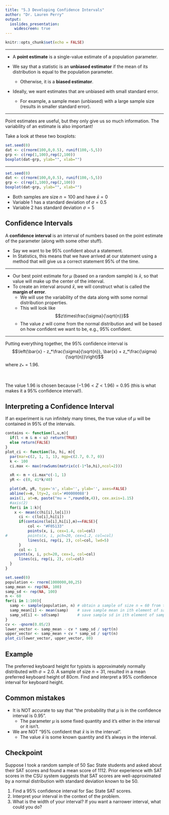 ---
title: "5.3 Developing Confidence Intervals"
author: "Dr. Lauren Perry"
output:
  ioslides_presentation: 
    widescreen: true
---

```{r setup, include=FALSE}
knitr::opts_chunk$set(echo = FALSE)
```

***

- A **point estimate** is a single-value estimate of a population parameter. 

- We say that a statistic is an **unbiased estimator** if the mean of its distribution is equal to the population parameter. 
    - Otherwise, it is a **biased estimator**. 

- Ideally, we want estimates that are unbiased with small standard error. 
    - For example, a sample mean (unbiased) with a large sample size (results in smaller standard error). 

*** 

Point estimates are useful, but they only give us so much information. The variability of an estimate is also important!

Take a look at these two boxplots:

```{r}
set.seed(0)
dat <- c(rnorm(100,0,0.5), runif(100,-5,5))
grp <- c(rep(1,100),rep(2,100))
boxplot(dat~grp, ylab="", xlab="")
```

***

```{r}
set.seed(0)
dat <- c(rnorm(100,0,0.5), runif(100,-5,5))
grp <- c(rep(1,100),rep(2,100))
boxplot(dat~grp, ylab="", xlab="")
```

- Both samples are size $n=100$ and have $\bar{x}=0$
- Variable 1 has a standard deviation of $\sigma=0.5$
- Variable 2 has standard deviation $\sigma=5$

## Confidence Intervals

A **confidence interval** is an interval of numbers based on the point estimate of the parameter (along with some other stuff). 

- Say we want to be 95\% confident about a statement. 
- In Statistics, this means that we have arrived at our statement using a method that will give us a correct statement 95\% of the time.

***

- Our best point estimate for $\mu$ (based on a random sample) is $\bar{x}$, so that value will make up the center of the interval. 
- To create an interval around $\bar{x}$, we will construct what is called the **margin of error**. 
    - We will use the variability of the data along with some normal distribution properties. 
    - This will look like $$z\times\frac{\sigma}{\sqrt{n}}$$ 
    - The value $z$ will come from the normal distribution and will be based on how confident we want to be, e.g., 95% confident.
    
***

Putting everything together, the 95% confidence interval is $$\left(\bar{x} - z_*\frac{\sigma}{\sqrt{n}}, \bar{x} + z_*\frac{\sigma}{\sqrt{n}}\right)$$ where $z_* = 1.96$. 

<br>

The value $1.96$ is chosen because $(-1.96 < Z < 1.96) = 0.95$ (this is what makes it a 95% confidence interval!).

## Interpreting a Confidence Interval

If an experiment is run infinitely many times, the true value of $\mu$ will be contained in 95\% of the intervals. 

```{r}
contains <- function(l,u,m){
  if(l < m & m < u) return(TRUE)
  else return(FALSE)
}
plot_ci <- function(lo, hi, m){
  par(mar=c(2, 1, 1, 1), mgp=c(2.7, 0.7, 0))
  k <- 100
  ci.max <- max(rowSums(matrix(c(-1*lo,hi),ncol=2)))

  xR <- m + ci.max*c(-1, 1)
  yR <- c(0, 41*k/40)

  plot(xR, yR, type='n', xlab='', ylab='', axes=FALSE)
  abline(v=m, lty=2, col='#00000088')
  axis(1, at=m, paste("mu = ",round(m,4)), cex.axis=1.15)
  #axis(2)
  for(i in 1:k){
    x <- mean(c(hi[i],lo[i]))
	  ci <- c(lo[i],hi[i])
	  if(contains(lo[i],hi[i],m)==FALSE){
		  col <- "#F05133"
		  points(x, i, cex=1.4, col=col)
#		  points(x, i, pch=20, cex=1.2, col=col)
		  lines(ci, rep(i, 2), col=col, lwd=5)
	  }
	  col <- 1
  	points(x, i, pch=20, cex=1, col=col)
	  lines(ci, rep(i, 2), col=col)
  }
}

set.seed(0)
population <- rnorm(1000000,80,25)
samp_mean <- rep(NA, 100)
samp_sd <- rep(NA, 100)
n <- 60
for(i in 1:100){
  samp <- sample(population, n) # obtain a sample of size n = 60 from the population
  samp_mean[i] <- mean(samp)    # save sample mean in ith element of samp_mean
  samp_sd[i] <- sd(samp)        # save sample sd in ith element of samp_sd
}
cv <- -qnorm(0.05/2)
lower_vector <- samp_mean - cv * samp_sd / sqrt(n) 
upper_vector <- samp_mean + cv * samp_sd / sqrt(n)
plot_ci(lower_vector, upper_vector, 80)
```

## Example 

The preferred keyboard height for typists is approximately normally distributed with $\sigma=2.0$. A sample of size $n=31$, resulted in a mean preferred keyboard height of $80 cm$. Find and interpret a 95\% confidence interval for keyboard height.

## Common mistakes

- It is NOT accurate to say that "the probability that $\mu$ is in the confidence interval is 0.95". 
    - The parameter $\mu$ is some fixed quantity and it's either in the interval or it isn't. 
- We are NOT "95\% confident that $\bar{x}$ is in the interval". 
    - The value $\bar{x}$ is some known quantity and it's always in the interval. 

## Checkpoint

Suppose I took a random sample of 50 Sac State students and asked about their SAT scores and found a mean score of 1112. Prior experience with SAT scores in the CSU system suggests that SAT scores are well-approximated by a normal distribution with standard deviation known to be 50. 
    
1. Find a 95\% confidence interval for Sac State SAT scores. 
2. Interpret your interval in the context of the problem. 
3. What is the width of your interval? If you want a narrower interval, what could you do? 